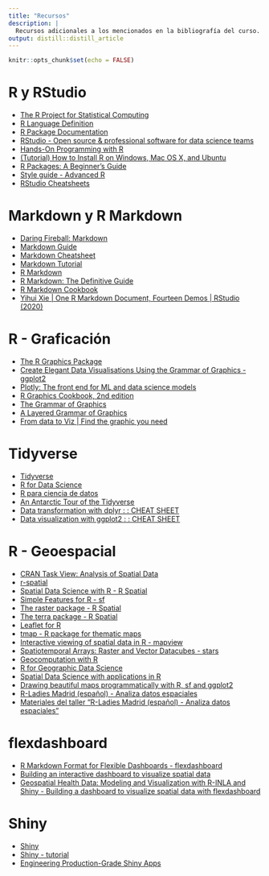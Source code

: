 ```yaml
---
title: "Recursos"
description: |
  Recursos adicionales a los mencionados en la bibliografía del curso.
output: distill::distill_article
---
```


```r
knitr::opts_chunk$set(echo = FALSE)
```

# R y RStudio
- [The R Project for Statistical Computing](https://www.r-project.org/)
- [R Language Definition](https://cran.r-project.org/doc/manuals/r-release/R-lang.html)
- [R Package Documentation](https://rdrr.io/)
- [RStudio - Open source & professional software for data science teams](https://www.rstudio.com/)
- [Hands-On Programming with R](https://rstudio-education.github.io/hopr/)
- [(Tutorial) How to Install R on Windows, Mac OS X, and Ubuntu](https://www.datacamp.com/community/tutorials/installing-R-windows-mac-ubuntu)
- [R Packages: A Beginner’s Guide](https://www.datacamp.com/community/tutorials/r-packages-guide)
- [Style guide - Advanced R](http://adv-r.had.co.nz/Style.html)
- [RStudio Cheatsheets](https://www.rstudio.com/resources/cheatsheets/)

# Markdown y R Markdown
- [Daring Fireball: Markdown](https://daringfireball.net/projects/markdown/)
- [Markdown Guide](https://www.markdownguide.org/)
- [Markdown Cheatsheet](https://github.com/adam-p/markdown-here/wiki/Markdown-Cheatsheet)
- [Markdown Tutorial](https://www.markdowntutorial.com/)
- [R Markdown](https://rmarkdown.rstudio.com/)
- [R Markdown: The Definitive Guide](https://bookdown.org/yihui/rmarkdown/)
- [R Markdown Cookbook](https://bookdown.org/yihui/rmarkdown-cookbook/)
- [Yihui Xie | One R Markdown Document, Fourteen Demos | RStudio (2020)](https://www.youtube.com/watch?v=qLEkUjxk7e8)

# R - Graficación
- [The R Graphics Package](http://search.r-project.org/R/library/graphics/html/graphics-package.html)  
- [Create Elegant Data Visualisations Using the Grammar of Graphics - ggplot2](https://ggplot2.tidyverse.org/)  
- [Plotly: The front end for ML and data science models](https://plotly.com/)
- [R Graphics Cookbook, 2nd edition](https://r-graphics.org/)  
- [The Grammar of Graphics](https://www.springer.com/gp/book/9780387245447)
- [A Layered Grammar of Graphics](http://vita.had.co.nz/papers/layered-grammar.pdf)
- [From data to Viz | Find the graphic you need](https://www.data-to-viz.com/)

# Tidyverse
- [Tidyverse](https://www.tidyverse.org/)
- [R for Data Science](https://r4ds.had.co.nz/)
- [R para ciencia de datos](https://es.r4ds.hadley.nz/)
- [An Antarctic Tour of the Tidyverse](https://silvia.rbind.io/talk/2020-08-31-tour-of-the-tidyverse/)
- [Data transformation with dplyr : : CHEAT SHEET](https://raw.githubusercontent.com/rstudio/cheatsheets/master/data-transformation.pdf)
- [Data visualization with ggplot2 : : CHEAT SHEET](https://raw.githubusercontent.com/rstudio/cheatsheets/master/data-visualization.pdf)

# R - Geoespacial
- [CRAN Task View: Analysis of Spatial Data](https://cran.r-project.org/web/views/Spatial.html)
- [r-spatial](http://r-spatial.org/)
- [Spatial Data Science with R - R Spatial](https://rspatial.org/)
- [Simple Features for R - sf](https://r-spatial.github.io/sf/)
- [The raster package - R Spatial](https://rspatial.org/raster/pkg/)
- [The terra package - R Spatial](https://rspatial.org/terra/pkg/)
- [Leaflet for R](https://rstudio.github.io/leaflet/)
- [tmap - R package for thematic maps](https://github.com/mtennekes/tmap)
- [Interactive viewing of spatial data in R - mapview](https://r-spatial.github.io/mapview/)
- [Spatiotemporal Arrays: Raster and Vector Datacubes - stars](https://r-spatial.github.io/stars/)
- [Geocomputation with R](https://geocompr.robinlovelace.net/)
- [R for Geographic Data Science](https://sdesabbata.github.io/r-for-geographic-data-science/)
- [Spatial Data Science with applications in R](https://keen-swartz-3146c4.netlify.app/)
- [Drawing beautiful maps programmatically with R, sf and ggplot2](http://r-spatial.org/r/2018/10/25/ggplot2-sf.html)
- [R-Ladies Madrid (español) - Analiza datos espaciales](https://www.youtube.com/watch?v=59tO2ARvVVU&t=5680s)
- [Materiales del taller "R-Ladies Madrid (español) - Analiza datos espaciales"](https://github.com/sporella/datos_espaciales_madrid)

# flexdashboard
- [R Markdown Format for Flexible Dashboards - flexdashboard](https://pkgs.rstudio.com/flexdashboard/)
- [Building an interactive dashboard to visualize spatial data](https://www.paulamoraga.com/tutorial-flexdashboard/)
- [Geospatial Health Data: Modeling and Visualization with R-INLA and Shiny - Building a dashboard to visualize spatial data with flexdashboard](https://www.paulamoraga.com/book-geospatial/sec-flexdashboard.html)

# Shiny
- [Shiny](https://shiny.rstudio.com/)
- [Shiny - tutorial](https://shiny.rstudio.com/tutorial/)
- [Engineering Production-Grade Shiny Apps](https://engineering-shiny.org/)